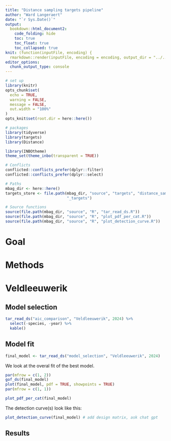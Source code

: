 ```yaml
---
title: "Distance sampling targets pipeline"
author: "Ward Langeraert"
date: "`r Sys.Date()`"
output:
  bookdown::html_document2:
    code_folding: hide
    toc: true
    toc_float: true
    toc_collapsed: true
knit: (function(inputFile, encoding) {
  rmarkdown::render(inputFile, encoding = encoding, output_dir = "../../output/rapporten/markdown/algemeen") })
editor_options: 
  chunk_output_type: console
---
```


```r
# set up
library(knitr)
opts_chunk$set(
  echo = TRUE,
  warning = FALSE,
  message = FALSE,
  out.width = "100%"
)
opts_knit$set(root.dir = here::here())
```

```r
# packages
library(tidyverse)
library(targets)
library(Distance)

library(INBOtheme)
theme_set(theme_inbo(transparent = TRUE))

# Conflicts
conflicted::conflicts_prefer(dplyr::filter)
conflicted::conflicts_prefer(dplyr::select)

# Paths
mbag_dir <- here::here()
targets_store <- file.path(mbag_dir, "source", "targets", "distance_sampling",
                           "_targets")

# Source functions
source(file.path(mbag_dir, "source", "R", "tar_read_ds.R"))
source(file.path(mbag_dir, "source", "R", "plot_pdf_per_cat.R"))
source(file.path(mbag_dir, "source", "R", "plot_detection_curve.R"))
```

# Goal

# Methods

# Veldleeuwerik
## Model selection

```r
tar_read_ds("aic_comparison", "Veldleeuwerik", 2024) %>%
  select(-species, -year) %>%
  kable()
```

## Model fit

```r
final_model <- tar_read_ds("model_selection", "Veldleeuwerik", 2024)
```

We look at the overal fit of the best model.

```r
par(mfrow = c(1, 2))
gof_ds(final_model)
plot(final_model, pdf = TRUE, showpoints = TRUE)
par(mfrow = c(1, 1))
```

```r
plot_pdf_per_cat(final_model)
```

The detection curve(s) look like this:

```r
plot_detection_curve(final_model) # add design matrix, ask chat gpt
```

## Results
